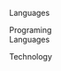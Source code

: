 
\section{Additional Interests}

Languages \vspace{-.18in}  

\begin{tabular}{p{1.15in}lp{.7in}l}
  & English & & Portuguese \\
  & Spanish & & Italian    \\
  & French  & & Latin      \\ [2.5ex]
\end{tabular}


\vspace{.2in}


Programing  
Languages \vspace{-.37in}  

\begin{tabular}{p{1.15in}lp{.6in}l}
  & R        & & \LaTeX   \\
  & Python   & & PHP      \\
  & Stan     & & HTML/CSS \\ [2.5ex]
\end{tabular}


\vspace{.2in}


Technology \vspace{-.18in}  

\begin{tabular}{p{1.15in}lp{.7in}lp{.7in}l}
   & Mac OS X             & & SPSS      & & Praat                \\ 
   & Windows              & & R/RStudio & & PsychoPy             \\ 
   & Linux                & & GIt       & & Adobe Creative Suite \\ [2.5ex]
\end{tabular}
